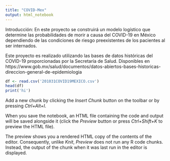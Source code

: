 ```yaml
---
title: "COVID-Mex"
output: html_notebook
---
```


Introducción: 
En este proyecto se construirá un modelo logístico que determine las probabilidades de morir a causa del COVID-19 en México dependiendo de las condiciones de riesgo preexistentes de los pacientes al ser internados. 

Este proyecto es realizado utilizando las bases de datos históricas del COVID-19 proporcionadas por la Secretaría de Salud. Disponibles en https://www.gob.mx/salud/documentos/datos-abiertos-bases-historicas-direccion-general-de-epidemiologia 

```r
df <- read.csv('201031COVID19MEXICO.csv')
head(df)
print('hi')
```

Add a new chunk by clicking the *Insert Chunk* button on the toolbar or by pressing *Ctrl+Alt+I*.

When you save the notebook, an HTML file containing the code and output will be saved alongside it (click the *Preview* button or press *Ctrl+Shift+K* to preview the HTML file).

The preview shows you a rendered HTML copy of the contents of the editor. Consequently, unlike *Knit*, *Preview* does not run any R code chunks. Instead, the output of the chunk when it was last run in the editor is displayed.
